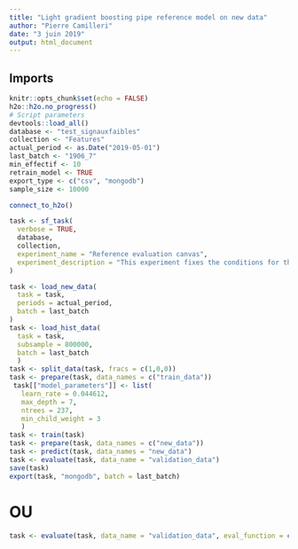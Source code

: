 ```yaml
---
title: "Light gradient boosting pipe reference model on new data"
author: "Pierre Camilleri"
date: "3 juin 2019"
output: html_document
---
```


## Imports
```r
knitr::opts_chunk$set(echo = FALSE)
h2o::h2o.no_progress()
# Script parameters
devtools::load_all()
database <- "test_signauxfaibles"
collection <- "Features"
actual_period <- as.Date("2019-05-01")
last_batch <- "1906_7"
min_effectif <- 10
retrain_model <- TRUE
export_type <- c("csv", "mongodb")
sample_size <- 10000
```

```r
connect_to_h2o()
```

```r
task <- sf_task(
  verbose = TRUE,
  database,
  collection,
  experiment_name = "Reference evaluation canvas",
  experiment_description = "This experiment fixes the conditions for the evaluation of a new algorithm compared to former versions"
)

task <- load_new_data(
  task = task,
  periods = actual_period,
  batch = last_batch
)
task <- load_hist_data(
  task = task,
  subsample = 800000,
  batch = last_batch
  )
task <- split_data(task, fracs = c(1,0,0))
task <- prepare(task, data_names = c("train_data"))
 task[["model_parameters"]] <- list(
   learn_rate = 0.044612,
   max_depth = 7,
   ntrees = 237,
   min_child_weight = 3
   )
task <- train(task)
task <- prepare(task, data_names = c("new_data"))
task <- predict(task, data_names = "new_data")
task <- evaluate(task, data_name = "validation_data")
save(task)
export(task, "mongodb", batch = last_batch)
```

# OU
```r
task <- evaluate(task, data_name = "validation_data", eval_function = custom_eval_urssaf())
```

